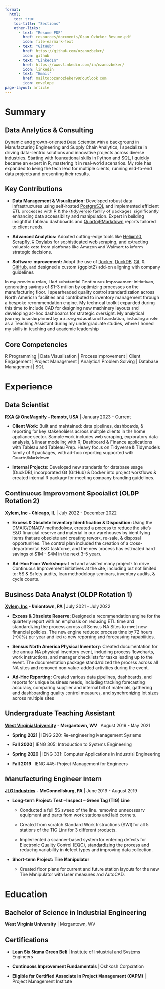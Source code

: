 ```yaml
---
format:
  html: 
    toc: true
    toc-title: "Sections"
    other-links:
      - text: "Resume PDF"
        href: resources/documents/Ozan Ozbeker Resume.pdf
        icon: file-earmark-text
      - text: "GitHub"
        href: https://github.com/ozanozbeker/
        icon: github
      - text: "LinkedIn"
        href: https://www.linkedin.com/in/ozanozbeker/
        icon: linkedin
      - text: "Email"
        href: mailto:ozanozbeker99@outlook.com
        icon: envelope
page-layout: article
---
```


# Summary {#sec-summary .title}

## Data Analytics & Consulting

Dynamic and growth-oriented Data Scientist with a background in Manufacturing Engineering and Supply Chain Analytics, I specialize in driving data-centric solutions and innovative projects across diverse industries. Starting with foundational skills in Python and SQL, I quickly became an expert in R, mastering it in real-world scenarios. My role has expanded to being the tech lead for multiple clients, running end-to-end data projects and presenting their results.

## Key Contributions

-   **Data Management & Visualization:** Developed robust data infrastructures using self-hosted [PostgreSQL](https://www.postgresql.org/) and implemented efficient ETL processes with [R](https://www.r-project.org/) & the [{tidyverse}](https://www.tidyverse.org/) family of packages, significantly enhancing data accessibility and manipulation. Expert in building insightful Tableau dashboards and [Quarto](https://quarto.org/)/[RMarkdown](https://rmarkdown.rstudio.com/) reports tailored to client needs.

-   **Advanced Analytics:** Adopted cutting-edge tools like [Helium10](https://www.helium10.com/), [Scrapfly](https://scrapfly.io/), & [Oxylabs](https://oxylabs.io/) for sophisticated web scraping, and extracting valuable data from platforms like Amazon and Walmart to inform strategic decisions.

-   **Software Improvement:** Adopt the use of [Docker](https://www.docker.com/), [DuckDB](https://duckdb.org/), [Git](https://git-scm.com/), & [GitHub](https://github.com/), and designed a custom {ggplot2} add-on aligning with company guidelines.

In my previous roles, I led substantial Continuous Improvement initiatives, generating savings of \$1-3 million by optimizing processes on the manufacturing floor. I spearheaded quality control standardization across North American facilities and contributed to inventory management through a bespoke recommendation engine. My technical toolkit expanded during this time to include CAD for designing new machinery layouts and developing ad-hoc dashboards for strategic oversight. My analytical journey is underpinned by a strong educational foundation, including a role as a Teaching Assistant during my undergraduate studies, where I honed my skills in teaching and academic leadership.

## Core Competencies

R Programming \| Data Visualization \| Process Improvement \| Client Engagement \| Project Management \| Analytical Problem Solving \| Database Management \| SQL

# Experience {#sec-experience .title}

## Data Scientist

[**RXA \@ OneMagnify**](https://rxa.io/) **- Remote, USA** \| January 2023 - Current

-   **Client Work**: Built and maintained: data pipelines, dashboards, & reporting for key stakeholders across multiple clients in the home appliance sector. Sample work includes web scraping, exploratory data analysis, & linear modeling with R; Dashboard & Finance applications with Tableau and Tableau Prep. Heavy focus on Tidyverse & Tidymodels family of R packages, with ad-hoc reporting supported with Quarto/Markdown.

-   **Internal Projects**: Developed new standards for database usage (DuckDB), incorporated Git (GitHub) & Docker into project workflows & created internal R package for meeting company branding guidelines.

## Continuous Improvement Specialist (OLDP Rotation 2)

[**Xylem, Inc**](https://www.xylem.com/en-us/) **- Chicago, IL** \| July 2022 - December 2022

-   **Excess & Obsolete Inventory Identification & Disposition:** Using the DMAIC/DMADV methodology, created a process to reduce the site’s E&O financial reserve and material in our warehouses by identifying items that are obsolete and creating rework, re-sale, & disposal opportunities. The control plan included the creation of a cross-departmental E&O taskforce, and the new process has estimated hard savings of \$1M - \$4M in the next 3-5 years.

-   **Ad-Hoc Floor Workshops:** Led and assisted many projects to drive Continuous Improvement initiatives at the site, including but not limited to: 5S & Safety audits, lean methodology seminars, inventory audits, & cycle counts.

## Business Data Analyst (OLDP Rotation 1)

[**Xylem, Inc**](https://www.xylem.com/en-us/) **- Uniontown, PA** \| July 2021 - July 2022

-   **Excess & Obsolete Reserve:** Designed a recommendation engine for the quarterly report with an emphasis on reducing ETL time and standardizing the process across all Sensus NA Sites to meet new financial policies. The new engine reduced process time by 72 hours (-90%) per year and led to new reporting and forecasting capabilities.

-   **Sensus North America Physical Inventory:** Created documentation for the annual NA physical inventory event, including process flowcharts, work instructions, and manager checklists for tasks leading up to the event. The documentation package standardized the process across all NA sites and removed non-value-added activities during the event.

-   **Ad-Hoc Reporting:** Created various data pipelines, dashboards, and reports for unique business needs, including tracking forecasting accuracy, comparing supplier and internal bill of materials, gathering and dashboarding quality control measures, and synchronizing lot sizes across multiple sites

## Undergraduate Teaching Assistant

[**West Virginia University**](https://www.wvu.edu/) **- Morgantown, WV** \| August 2019 - May 2021

-   **Spring 2021** \| IENG 220: Re-engineering Management Systems

-   **Fall 2020** \| IENG 305: Introduction to Systems Engineering

-   **Spring 2020** \| IENG 331: Computer Applications in Industrial Engineering

-   **Fall 2019** \| IENG 445: Project Management for Engineers

## Manufacturing Engineer Intern

[**JLG Industries**](https://www.jlg.com/) **- McConnellsburg, PA** \| June 2019 - August 2019

-   **Long-term Project: Test – Inspect – Green Tag (TIG) Line**

    -   Conducted a full 5S sweep of the line, removing unnecessary equipment and parts from work stations and laid corners.

    -   Created from scratch Standard Work Instructions (SWI) for all 5 stations of the TIG Line for 3 different products.

    -   Implemented a scanner-based system for entering defects for Electronic Quality Control (EQC), standardizing the process and reducing variability in defect types and improving data collection.

-   **Short-term Project:** **Tire Manipulator**

    -   Created floor plans for current and future station layouts for the new Tire Manipulator with laser measures and AutoCAD.

# Education {#sec-education .title}

## Bachelor of Science in Industrial Engineering

**West Virginia University** \| Morgantown, WV

## Certifications

-   **Lean Six Sigma Green Belt** \| Institute of Industrial and Systems Engineers

-   **Continuous Improvement Fundamentals** \| Oshkosh Corporation

-   **Eligible for Certified Associate in Project Management (CAPM)** \| Project Management Institute
